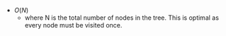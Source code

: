 - $O(N)$
    - where N is the total number of nodes in the tree. This is optimal as every node must be visited once.